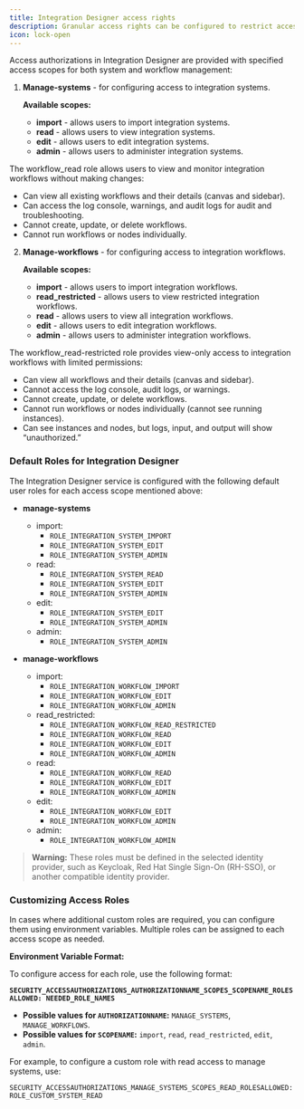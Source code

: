 ```yaml
---
title: Integration Designer access rights
description: Granular access rights can be configured to restrict access to the Integration Designer.
icon: lock-open
---
```


Access authorizations in Integration Designer are provided with specified access scopes for both system and workflow management:

1. **Manage-systems** - for configuring access to integration systems.

   **Available scopes:**

   * **import** - allows users to import integration systems.
   * **read** - allows users to view integration systems.
   * **edit** - allows users to edit integration systems.
   * **admin** - allows users to administer integration systems.

<Info>
The workflow_read role allows users to view and monitor integration workflows without making changes:

* Can view all existing workflows and their details (canvas and sidebar).
* Can access the log console, warnings, and audit logs for audit and troubleshooting.
* Cannot create, update, or delete workflows.
* Cannot run workflows or nodes individually.
</Info>

2. **Manage-workflows** - for configuring access to integration workflows.

   **Available scopes:**

   * **import** - allows users to import integration workflows.
   * **read_restricted** - allows users to view restricted integration workflows.
   * **read** - allows users to view all integration workflows.
   * **edit** - allows users to edit integration workflows.
   * **admin** - allows users to administer integration workflows.

<Info>
The workflow_read-restricted role provides view-only access to integration workflows with limited permissions:

* Can view all workflows and their details (canvas and sidebar).
* Cannot access the log console, audit logs, or warnings.
* Cannot create, update, or delete workflows.
* Cannot run workflows or nodes individually (cannot see running instances).
* Can see instances and nodes, but logs, input, and output will show “unauthorized.”
</Info>



### Default Roles for Integration Designer

The Integration Designer service is configured with the following default user roles for each access scope mentioned above:

* **manage-systems**
  * import:
    * `ROLE_INTEGRATION_SYSTEM_IMPORT`
    * `ROLE_INTEGRATION_SYSTEM_EDIT`
    * `ROLE_INTEGRATION_SYSTEM_ADMIN`
  * read:
    * `ROLE_INTEGRATION_SYSTEM_READ`
    * `ROLE_INTEGRATION_SYSTEM_EDIT`
    * `ROLE_INTEGRATION_SYSTEM_ADMIN`
  * edit:
    * `ROLE_INTEGRATION_SYSTEM_EDIT`
    * `ROLE_INTEGRATION_SYSTEM_ADMIN`
  * admin:
    * `ROLE_INTEGRATION_SYSTEM_ADMIN`

* **manage-workflows**
  * import:
    * `ROLE_INTEGRATION_WORKFLOW_IMPORT`
    * `ROLE_INTEGRATION_WORKFLOW_EDIT`
    * `ROLE_INTEGRATION_WORKFLOW_ADMIN`
  * read_restricted:
    * `ROLE_INTEGRATION_WORKFLOW_READ_RESTRICTED`
    * `ROLE_INTEGRATION_WORKFLOW_READ`
    * `ROLE_INTEGRATION_WORKFLOW_EDIT`
    * `ROLE_INTEGRATION_WORKFLOW_ADMIN`
  * read:
    * `ROLE_INTEGRATION_WORKFLOW_READ`
    * `ROLE_INTEGRATION_WORKFLOW_EDIT`
    * `ROLE_INTEGRATION_WORKFLOW_ADMIN`
  * edit:
    * `ROLE_INTEGRATION_WORKFLOW_EDIT`
    * `ROLE_INTEGRATION_WORKFLOW_ADMIN`
  * admin:
    * `ROLE_INTEGRATION_WORKFLOW_ADMIN`

> **Warning:** These roles must be defined in the selected identity provider, such as Keycloak, Red Hat Single Sign-On (RH-SSO), or another compatible identity provider.

### Customizing Access Roles

In cases where additional custom roles are required, you can configure them using environment variables. Multiple roles can be assigned to each access scope as needed.

**Environment Variable Format:**

To configure access for each role, use the following format:

**`SECURITY_ACCESSAUTHORIZATIONS_AUTHORIZATIONNAME_SCOPES_SCOPENAME_ROLESALLOWED: NEEDED_ROLE_NAMES`**

* **Possible values for `AUTHORIZATIONNAME`:** `MANAGE_SYSTEMS`, `MANAGE_WORKFLOWS`.
* **Possible values for `SCOPENAME`:** `import`, `read`, `read_restricted`, `edit`, `admin`.

For example, to configure a custom role with read access to manage systems, use:

```plaintext
SECURITY_ACCESSAUTHORIZATIONS_MANAGE_SYSTEMS_SCOPES_READ_ROLESALLOWED: ROLE_CUSTOM_SYSTEM_READ
```